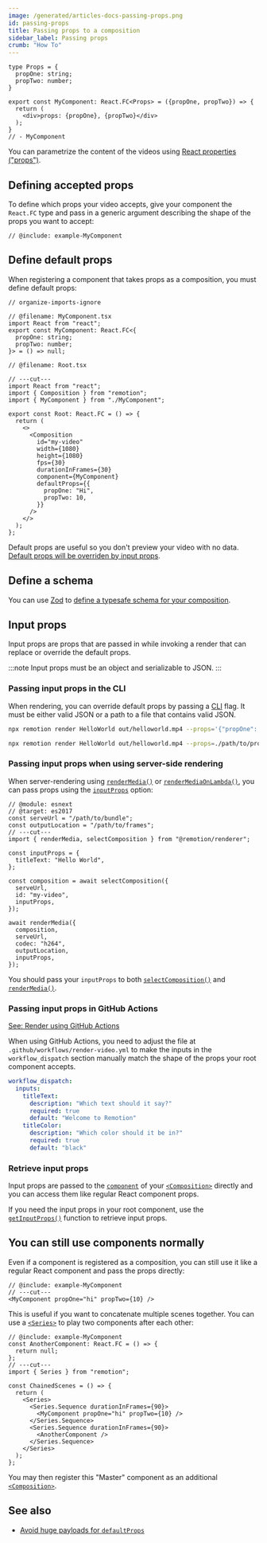 ```yaml
---
image: /generated/articles-docs-passing-props.png
id: passing-props
title: Passing props to a composition
sidebar_label: Passing props
crumb: "How To"
---
```


```twoslash include example
type Props = {
  propOne: string;
  propTwo: number;
}

export const MyComponent: React.FC<Props> = ({propOne, propTwo}) => {
  return (
    <div>props: {propOne}, {propTwo}</div>
  );
}
// - MyComponent
```

You can parametrize the content of the videos using [React properties ("props")](https://react.dev/learn/passing-props-to-a-component).

## Defining accepted props

To define which props your video accepts, give your component the `React.FC` type and pass in a generic argument describing the shape of the props you want to accept:

```tsx twoslash title="src/MyComponent.tsx"
// @include: example-MyComponent
```

## Define default props

When registering a component that takes props as a composition, you must define default props:

```tsx twoslash {14-17} title="src/Root.tsx"
// organize-imports-ignore

// @filename: MyComponent.tsx
import React from "react";
export const MyComponent: React.FC<{
  propOne: string;
  propTwo: number;
}> = () => null;

// @filename: Root.tsx

// ---cut---
import React from "react";
import { Composition } from "remotion";
import { MyComponent } from "./MyComponent";

export const Root: React.FC = () => {
  return (
    <>
      <Composition
        id="my-video"
        width={1080}
        height={1080}
        fps={30}
        durationInFrames={30}
        component={MyComponent}
        defaultProps={{
          propOne: "Hi",
          propTwo: 10,
        }}
      />
    </>
  );
};
```

Default props are useful so you don't preview your video with no data. [Default props will be overriden by input props](/docs/props-resolution).

## Define a schema<AvailableFrom v="4.0.0"/>

You can use [Zod](https://github.com/colinhacks/zod) to [define a typesafe schema for your composition](/docs/schemas).

## Input props

Input props are props that are passed in while invoking a render that can replace or override the default props.

:::note
Input props must be an object and serializable to JSON.
:::

### Passing input props in the CLI

When rendering, you can override default props by passing a [CLI](/docs/cli/render) flag. It must be either valid JSON or a path to a file that contains valid JSON.

```bash title="Using inline JSON"
npx remotion render HelloWorld out/helloworld.mp4 --props='{"propOne": "Hi", "propTwo": 10}'
```

```bash title="Using a file path"
npx remotion render HelloWorld out/helloworld.mp4 --props=./path/to/props.json
```

### Passing input props when using server-side rendering

When server-rendering using [`renderMedia()`](/docs/renderer/render-media) or [`renderMediaOnLambda()`](/docs/lambda/rendermediaonlambda), you can pass props using the [`inputProps`](/docs/renderer/render-media#inputprops) option:

```tsx twoslash {3-5, 10, 18}
// @module: esnext
// @target: es2017
const serveUrl = "/path/to/bundle";
const outputLocation = "/path/to/frames";
// ---cut---
import { renderMedia, selectComposition } from "@remotion/renderer";

const inputProps = {
  titleText: "Hello World",
};

const composition = await selectComposition({
  serveUrl,
  id: "my-video",
  inputProps,
});

await renderMedia({
  composition,
  serveUrl,
  codec: "h264",
  outputLocation,
  inputProps,
});
```

You should pass your `inputProps` to both [`selectComposition()`](/docs/renderer/select-composition) and [`renderMedia()`](/docs/renderer/render-media).

### Passing input props in GitHub Actions

[See: Render using GitHub Actions](/docs/ssr#render-using-github-actions)

When using GitHub Actions, you need to adjust the file at `.github/workflows/render-video.yml` to make the inputs in the `workflow_dispatch` section manually match the shape of the props your root component accepts.

```yaml {3, 7}
workflow_dispatch:
  inputs:
    titleText:
      description: "Which text should it say?"
      required: true
      default: "Welcome to Remotion"
    titleColor:
      description: "Which color should it be in?"
      required: true
      default: "black"
```

### Retrieve input props

Input props are passed to the [`component`](/docs/composition) of your [`<Composition>`](/docs/composition) directly and you can access them like regular React component props.

If you need the input props in your root component, use the [`getInputProps()`](/docs/get-input-props) function to retrieve input props.

## You can still use components normally

Even if a component is registered as a composition, you can still use it like a regular React component and pass the props directly:

```tsx twoslash
// @include: example-MyComponent
// ---cut---
<MyComponent propOne="hi" propTwo={10} />
```

This is useful if you want to concatenate multiple scenes together. You can use a [`<Series>`](/docs/series) to play two components after each other:

```tsx twoslash title="ChainedScenes.tsx"
// @include: example-MyComponent
const AnotherComponent: React.FC = () => {
  return null;
};
// ---cut---
import { Series } from "remotion";

const ChainedScenes = () => {
  return (
    <Series>
      <Series.Sequence durationInFrames={90}>
        <MyComponent propOne="hi" propTwo={10} />
      </Series.Sequence>
      <Series.Sequence durationInFrames={90}>
        <AnotherComponent />
      </Series.Sequence>
    </Series>
  );
};
```

You may then register this "Master" component as an additional [`<Composition>`](/docs/the-fundamentals#compositions).

## See also

- [Avoid huge payloads for `defaultProps`](/docs/troubleshooting/defaultprops-too-big)
